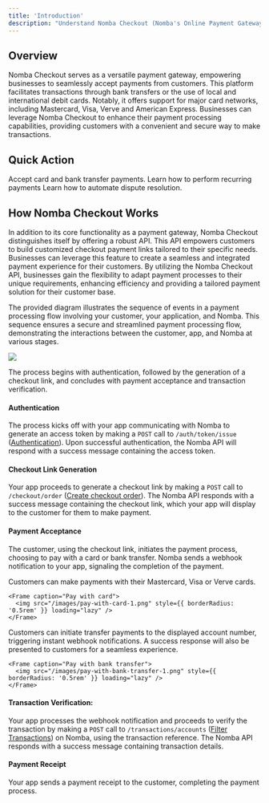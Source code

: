 ```yaml
---
title: 'Introduction'
description: "Understand Nomba Checkout (Nomba's Online Payment Gateway)"
---
```


## Overview

Nomba Checkout serves as a versatile payment gateway, empowering businesses to seamlessly accept payments from customers. This platform facilitates transactions through bank transfers or the use of local and international debit cards. Notably, it offers support for major card networks, including Mastercard, Visa, Verve and American Express. Businesses can leverage Nomba Checkout to enhance their payment processing capabilities, providing customers with a convenient and secure way to make transactions.

## Quick Action
<CardGroup cols={3}>
  <Card
    title="Create a checkout order"
    icon="cart-shopping"
    href="/products/checkout/create-checkout-order"
  >
    Accept card and bank transfer payments.
  </Card>
  <Card
    title="Perform recurring payments"
    icon="credit-card"
    href="/products/checkout/charge-tokenized-cards"
  >
    Learn how to perform recurring payments
  </Card>
  <Card
    title="Manage disputes"
    icon="comment-dollar"
    href="/products/checkout/dispute-management"
  >
    Learn how to automate dispute resolution.
  </Card>
</CardGroup>

## How Nomba Checkout Works
In addition to its core functionality as a payment gateway, Nomba Checkout distinguishes itself by offering a robust API. This API empowers customers to build customized checkout payment links tailored to their specific needs. Businesses can leverage this feature to create a seamless and integrated payment experience for their customers. By utilizing the Nomba Checkout API, businesses gain the flexibility to adapt payment processes to their unique requirements, enhancing efficiency and providing a tailored payment solution for their customer base.

The provided diagram illustrates the sequence of events in a payment processing flow involving your customer, your application, and Nomba. This sequence ensures a secure and streamlined payment processing flow, demonstrating the interactions between the customer, app, and Nomba at various stages.

<Frame caption="Nomba Checkout flow">
    <img src="/images/checkout-1.png" style={{ borderRadius: '0.5rem' }} loading="lazy" />
</Frame>

The process begins with authentication, followed by the generation of a checkout link, and concludes with payment acceptance and transaction verification. 

#### Authentication
The process kicks off with your app communicating with Nomba to generate an access token by making a `POST` call to `/auth/token/issue` ([Authentication](/nomba-api-reference/authenticate/obtain-access-token)). Upon successful authentication, the Nomba API will respond with a success message containing the access token.

#### Checkout Link Generation
Your app proceeds to generate a checkout link by making a `POST` call to `/checkout/order` ([Create checkout order](/nomba-api-reference/online-checkout/create-an-online-checkout-order)). The Nomba API responds with a success message containing the checkout link, which your app will display to the customer for them to make payment.

#### Payment Acceptance
The customer, using the checkout link, initiates the payment process, choosing to pay with a card or bank transfer.
Nomba sends a webhook notification to your app, signaling the completion of the payment.

<Steps titleSize="p">
  <Step title="Pay with Card">
    Customers can make payments with their Mastercard, Visa or Verve cards.

    <Frame caption="Pay with card">
      <img src="/images/pay-with-card-1.png" style={{ borderRadius: '0.5rem' }} loading="lazy" />
    </Frame>

  </Step>
  <Step title="Pay with Bank Transfer">
    Customers can initiate transfer payments to the displayed account number, triggering instant webhook notifications. A success response will also be presented to customers for a seamless experience.

    <Frame caption="Pay with bank transfer">
      <img src="/images/pay-with-bank-transfer-1.png" style={{ borderRadius: '0.5rem' }} loading="lazy" />
    </Frame>
  </Step>
</Steps>

#### Transaction Verification:
Your app processes the webhook notification and proceeds to verify the transaction by making a `POST` call to `/transactions/accounts` ([Filter Transactions](/nomba-api-reference/transactions/filter-account-transactions)) on Nomba, using the transaction reference. The Nomba API responds with a success message containing transaction details.

#### Payment Receipt
Your app sends a payment receipt to the customer, completing the payment process.
